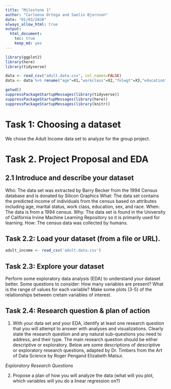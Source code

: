 ```yaml
---
title: "Milestone 1"
author: "Carleena Ortega and Saelin Bjornson"
date: "01/03/2020"
always_allow_html: true
output: 
  html_document:
    toc: true
    keep_md: yes
---
```

```r
library(ggplot2)
library(here)
library(tidyverse)
```

```r
data <- read_csv("adult.data.csv", col_names=FALSE)
data <- data %>% rename("age"=X1,"workclass"=X2,"fnlwgt"=X3,"education"=X4,"education_num"=X5,"marital_status"=X6,"occupation"=X7,"relationship"=X8,"race"=X9,"sex"=X10,"capital_gain"=X11,"capital_loss"=X12,"hours_per_week"=X13,"country"=X14,"income"=X15)
```


```r
getwd()
suppressPackageStartupMessages(library(tidyverse))
suppressPackageStartupMessages(library(here))
suppressPackageStartupMessages(library(knitr))

```

# Task 1: Choosing a dataset

We chose the Adult Income data set to analyze for the group project.

# Task 2. Project Proposal and EDA

## 2.1 Introduce and describe your dataset

Who: The data set was extracted by Barry Becker from the 1994 Census database and is donated by Silicon Graphics 
What: The data set contains the predicted income of individuals from the census based on attributes including age, marital status, work class, education, sex, and race.
When: The data is from a 1994 census.
Why: The data set is found in the University of California Irvine Machine Learning Repository so it is primarily used for learning.
How: The census data was collected by humans.

## Task 2.2: Load your dataset (from a file or URL).
```r
adult_income <- read_csv('adult.data.csv')
```

## Task 2.3: Explore your dataset
Perform some exploratory data analysis (EDA) to understand your dataset better. Some questions to consider:
How many variables are present?
What is the range of values for each variable?
Make some plots (3-5) of the relationships between cretain variables of interest.

## Task 2.4: Research question & plan of action
1. With your data set and your EDA, identify at least one research question that you will attempt to answer with analyses and visualizations. Clearly state the research question and any natural sub-questions you need to address, and their type. The main research question should be either descriptive or exploratory.
Below are some descriptions of descriptive or exploratory research questions, adapted by Dr. Timbers from the Art of Data Science by Roger Pengand Elizabeth Matsui. 

*Exploratory Research Questions* 

2. Propose a plan of how you will analyze the data (what will you plot, which variables will you do a linear regression on?)